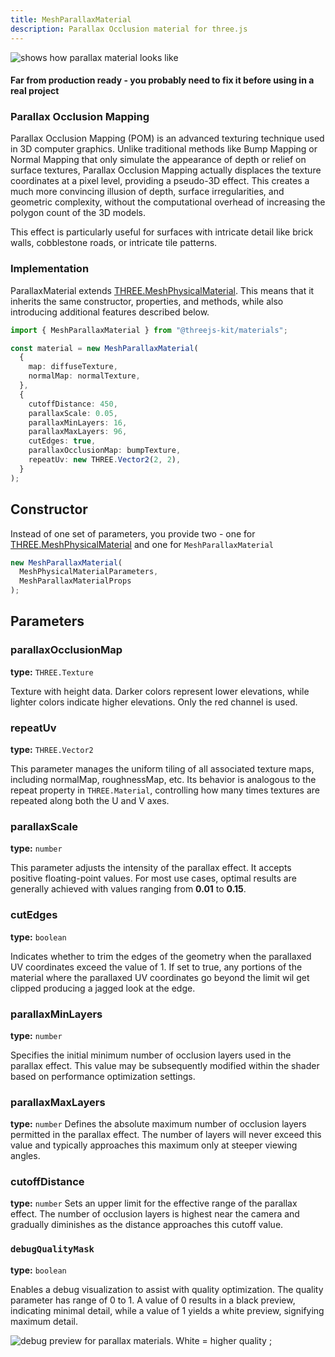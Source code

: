 ```yaml
---
title: MeshParallaxMaterial
description: Parallax Occlusion material for three.js
---
```




<Image src={parallaxPreview} alt="shows how parallax material looks like" />

#### <span class="text-red-500">Far from production ready - you probably need to fix it before using in a real project</span>

### Parallax Occlusion Mapping

Parallax Occlusion Mapping (POM) is an advanced texturing technique used in 3D computer graphics. Unlike traditional methods like
Bump Mapping or Normal Mapping that only simulate the appearance of depth or relief on surface textures, Parallax Occlusion Mapping
actually displaces the texture coordinates at a pixel level, providing a pseudo-3D effect.
This creates a much more convincing illusion of depth, surface irregularities, and geometric complexity, without the computational
overhead of increasing the polygon count of the 3D models.

This effect is particularly useful for surfaces with intricate detail like brick walls, cobblestone roads, or intricate tile patterns.

### Implementation

ParallaxMaterial extends [THREE.MeshPhysicalMaterial](https://threejs.org/docs/#api/en/materials/MeshPhysicalMaterial).
This means that it inherits the same constructor, properties, and methods, while also introducing additional features described below.

```ts
import { MeshParallaxMaterial } from "@threejs-kit/materials";

const material = new MeshParallaxMaterial(
  {
    map: diffuseTexture,
    normalMap: normalTexture,
  },
  {
    cutoffDistance: 450,
    parallaxScale: 0.05,
    parallaxMinLayers: 16,
    parallaxMaxLayers: 96,
    cutEdges: true,
    parallaxOcclusionMap: bumpTexture,
    repeatUv: new THREE.Vector2(2, 2),
  }
);
```

## Constructor

Instead of one set of parameters, you provide two - one for [THREE.MeshPhysicalMaterial](https://threejs.org/docs/#api/en/materials/MeshPhysicalMaterial) and one for `MeshParallaxMaterial`

```ts
new MeshParallaxMaterial(
  MeshPhysicalMaterialParameters,
  MeshParallaxMaterialProps
);
```

## Parameters

### parallaxOcclusionMap

**type:** `THREE.Texture`

Texture with height data. Darker colors represent lower elevations, while lighter colors indicate higher elevations. Only the red channel is used.

### repeatUv

**type:** `THREE.Vector2`

This parameter manages the uniform tiling of all associated texture maps, including normalMap, roughnessMap, etc.
Its behavior is analogous to the repeat property in `THREE.Material`, controlling how many times textures are repeated
along both the U and V axes.

### parallaxScale

**type:** `number`

This parameter adjusts the intensity of the parallax effect. It accepts positive floating-point values.
For most use cases, optimal results are generally achieved with values ranging from **0.01** to **0.15**.

### cutEdges

**type:** `boolean`

Indicates whether to trim the edges of the geometry when the parallaxed UV coordinates exceed the value of 1. If set to true, any portions of the material where the parallaxed UV coordinates go beyond the limit wil get clipped producing a jagged look at the edge.

### parallaxMinLayers

**type:** `number`

Specifies the initial minimum number of occlusion layers used in the parallax effect.
This value may be subsequently modified within the shader based on performance optimization settings.

### parallaxMaxLayers

**type:** `number`
Defines the absolute maximum number of occlusion layers permitted in the parallax effect.
The number of layers will never exceed this value and typically approaches this maximum only at steeper viewing angles.

### cutoffDistance

**type:** `number`
Sets an upper limit for the effective range of the parallax effect. The number of occlusion layers is
highest near the camera and gradually diminishes as the distance approaches this cutoff value.

### `debugQualityMask`

**type:** `boolean`

Enables a debug visualization to assist with quality optimization. The quality parameter
has range of 0 to 1. A value of 0 results in a black preview, indicating minimal detail,
while a value of 1 yields a white preview, signifying maximum detail.


<Image
  src={debugQualityMask}
  alt="debug preview for parallax materials. White = higher quality"
/>
;
